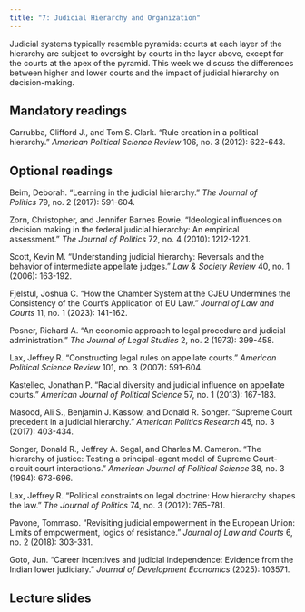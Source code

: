 ```yaml
---
title: "7: Judicial Hierarchy and Organization"
---
```


Judicial systems typically resemble pyramids: courts at each layer of the hierarchy are subject to oversight by courts in the layer above, except for the courts at the apex of the pyramid. This week we discuss the differences between higher and lower courts and the impact of judicial hierarchy on decision-making.

## Mandatory readings

Carrubba, Clifford J., and Tom S. Clark. "Rule creation in a political hierarchy." *American Political Science Review* 106, no. 3 (2012): 622-643.

## Optional readings

Beim, Deborah. "Learning in the judicial hierarchy." *The Journal of Politics* 79, no. 2 (2017): 591-604.

Zorn, Christopher, and Jennifer Barnes Bowie. "Ideological influences on decision making in the federal judicial hierarchy: An empirical assessment." *The Journal of Politics* 72, no. 4 (2010): 1212-1221.

Scott, Kevin M. "Understanding judicial hierarchy: Reversals and the behavior of intermediate appellate judges." *Law & Society Review* 40, no. 1 (2006): 163-192.

Fjelstul, Joshua C. "How the Chamber System at the CJEU Undermines the Consistency of the Court’s Application of EU Law." *Journal of Law and Courts* 11, no. 1 (2023): 141-162.

Posner, Richard A. "An economic approach to legal procedure and judicial administration." *The Journal of Legal Studies* 2, no. 2 (1973): 399-458.

Lax, Jeffrey R. "Constructing legal rules on appellate courts." *American Political Science Review* 101, no. 3 (2007): 591-604.

Kastellec, Jonathan P. "Racial diversity and judicial influence on appellate courts." *American Journal of Political Science* 57, no. 1 (2013): 167-183.

Masood, Ali S., Benjamin J. Kassow, and Donald R. Songer. "Supreme Court precedent in a judicial hierarchy." *American Politics Research* 45, no. 3 (2017): 403-434.

Songer, Donald R., Jeffrey A. Segal, and Charles M. Cameron. "The hierarchy of justice: Testing a principal-agent model of Supreme Court-circuit court interactions." *American Journal of Political Science* 38, no. 3 (1994): 673-696.

Lax, Jeffrey R. "Political constraints on legal doctrine: How hierarchy shapes the law." *The Journal of Politics* 74, no. 3 (2012): 765-781.

Pavone, Tommaso. "Revisiting judicial empowerment in the European Union: Limits of empowerment, logics of resistance." *Journal of Law and Courts* 6, no. 2 (2018): 303-331.

Goto, Jun. "Career incentives and judicial independence: Evidence from the Indian lower judiciary." *Journal of Development Economics* (2025): 103571.

## Lecture slides

<!-- [Week 7](lectures/07-judicial-hierarchy.html) -->